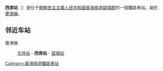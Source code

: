 {{朝鮮半島車站資訊
|公司色 = blue
|文字色 = 
|站名 = 西席站
|圖片 = 
|pxl = 
|圖片說明 =
|前一站 = [[文井站_(黄海南道)|文井]]
|前一站距離 = 3.7
|後一站距離 = 4.8
|後一站 = [[碧城站|碧城]]
|所屬路線 = [[甕津線|甕津線]]
|距離 = 10.8
|起點站 = [[海州青年站|海州青年]]
|諺文 = 서석역	
|朝鮮漢字 = 西席驛
|文觀部式 = Seoseok-yeok
|馬-賴式 = Sŏsŏk-yŏk
|副站名 = 
|車站編號 = 
|停站路線數 = 
|所屬公司 = [[朝鮮民主主義人民共和國鐵道省|朝鮮民主主義人民共和國鐵道省]]
|所在地 =[[黃海南道|黃海南道]][[碧城郡|碧城郡]]
|車站構造 = 地面车站
|月台配置 = 
|啟用年月日 =
|廢站年月日 = 
|上下車人次 = 
|統計年度 = 
|轉車 = 
|備註 = 
|全寬備註 = 
}}

'''西席站'''（{{lang-ko|'''서석역'''}}）是位于[[朝鮮民主主義人民共和國|朝鮮民主主義人民共和國]][[黃海南道|黃海南道]][[碧城郡|碧城郡]]的一個鐵路車站。屬於[[甕津線|甕津線]]。

==邻近车站==
甕津線
:[[文井站_(黄海南道)|文井站]] - '''西席站''' - [[碧城站|碧城站]]

{{甕津線}}

{{朝鲜铁路小作品}}

[[Category:黃海南道鐵路車站|Category:黃海南道鐵路車站]]